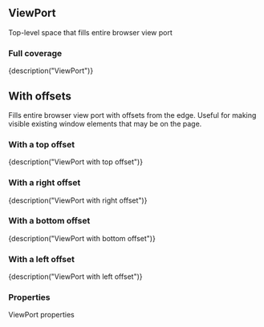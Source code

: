 
<CommonHeader />

<Meta title="Components/ViewPort" component={ViewPort} />

## ViewPort

Top-level space that fills entire browser view port

### Full coverage

<Canvas>
	<Story name="Default">
		<ViewPort style={blue}>{description("ViewPort")}</ViewPort>
	</Story>
</Canvas>

## With offsets

Fills entire browser view port with offsets from the edge. Useful for making visible existing
window elements that may be on the page.

### With a top offset

<Canvas>
	<Story name="Top offset">
		<ViewPort style={blue} top={50}>
			{description("ViewPort with top offset")}
		</ViewPort>
	</Story>
</Canvas>

### With a right offset

<Canvas>
	<Story name="Right offset">
		<ViewPort style={blue} right={50}>
			{description("ViewPort with right offset")}
		</ViewPort>
	</Story>
</Canvas>

### With a bottom offset

<Canvas>
	<Story name="Bottom offset">
		<ViewPort style={blue} bottom={50}>
			{description("ViewPort with bottom offset")}
		</ViewPort>
	</Story>
</Canvas>

### With a left offset

<Canvas>
	<Story name="Left offset">
		<ViewPort style={blue} left={50}>
			{description("ViewPort with left offset")}
		</ViewPort>
	</Story>
</Canvas>

### Properties

<Story name="Properties">
	<PropsTable>
		<PropsHeader>ViewPort properties</PropsHeader>
		<Prop name="bottom" type="number | string" description="Bottom offset from viewport edge." />
		<Prop name="left" type="number | string" description="Left offset from viewport edge" />
		<Prop name="right" type="number | string" description="Right offset from viewport edge" />
		<Prop name="top" type="number | string" description="Top offset from viewport edge" />
		<StandardProps />
	</PropsTable>
</Story>